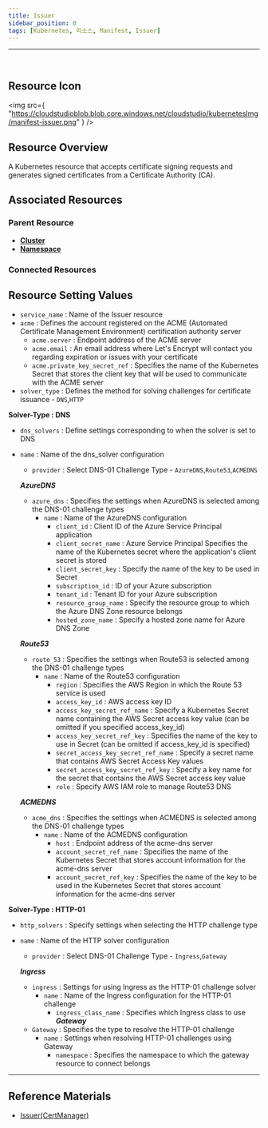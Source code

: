 ```yaml
---
title: Issuer
sidebar_position: 0
tags: [Kubernetes, 리소스, Manifest, Issuer]
---
```



<hr />
<br />


## Resource Icon

<img
    src={
        "https://cloudstudioblob.blob.core.windows.net/cloudstudio/kubernetesImg/manifest-issuer.png"
    }
/>

## Resource Overview

A Kubernetes resource that accepts certificate signing requests and generates signed certificates from a Certificate Authority (CA).

## Associated Resources

### Parent Resource

-   [**Cluster**](https://docs.cstudio.app/en/docs/resource/kubernetes/Base/Cluster)
-   [**Namespace**](https://docs.cstudio.app/en/docs/resource/kubernetes/Core/Namespace)

### Connected Resources



## Resource Setting Values

-   `service_name` : Name of the Issuer resource
-   `acme` : Defines the account registered on the ACME (Automated Certificate Management Environment) certification authority server
    -   `acme.server` : Endpoint address of the ACME server
    -   `acme.email` : An email address where Let's Encrypt will contact you regarding expiration or issues with your certificate
    -   `acme.private_key_secret_ref` : Specifies the name of the Kubernetes Secret that stores the client key that will be used to communicate with the ACME server
-   `solver_type` : Defines the method for solving challenges for certificate issuance - `DNS`,`HTTP`

**Solver-Type : DNS**
-   `dns_solvers` : Define settings corresponding to when the solver is set to DNS
-   `name` : Name of the dns_solver configuration
    -   `provider` : Select DNS-01 Challenge Type - `AzureDNS`,`Route53`,`ACMEDNS` 

    ***AzureDNS***
    -   `azure_dns` : Specifies the settings when AzureDNS is selected among the DNS-01 challenge types
        -   `name` : Name of the AzureDNS configuration
            -   `client_id` : Client ID of the Azure Service Principal application
            -   `client_secret_name` : Azure Service Principal Specifies the name of the Kubernetes secret where the application's client secret is stored
            -   `client_secret_key` : Specify the name of the key to be used in Secret
            -   `subscription_id` : ID of your Azure subscription
            -   `tenant_id` : Tenant ID for your Azure subscription
            -   `resource_group_name` : Specify the resource group to which the Azure DNS Zone resource belongs
            -   `hosted_zone_name` : Specify a hosted zone name for Azure DNS Zone

    ***Route53***        
    -   `route_53` : Specifies the settings when Route53 is selected among the DNS-01 challenge types
        -   `name` : Name of the Route53 configuration
            -   `region` : Specifies the AWS Region in which the Route 53 service is used
            -   `access_key_id` : AWS access key ID
            -   `access_key_secret_ref_name` : Specify a Kubernetes Secret name containing the AWS Secret access key value (can be omitted if you specified access_key_id)
            -   `access_key_secret_ref_key` : Specifies the name of the key to use in Secret (can be omitted if access_key_id is specified)
            -   `secret_access_key_secret_ref_name` : Specify a secret name that contains AWS Secret Access Key values
            -   `secret_access_key_secret_ref_key` : Specify a key name for the secret that contains the AWS Secret access key value
            -   `role` : Specify AWS IAM role to manage Route53 DNS

    ***ACMEDNS***          
    -   `acme_dns` : Specifies the settings when ACMEDNS is selected among the DNS-01 challenge types
        -   `name` : Name of the ACMEDNS configuration
            -   `host` : Endpoint address of the acme-dns server
            -   `account_secret_ref_name` : Specifies the name of the Kubernetes Secret that stores account information for the acme-dns server
            -   `account_secret_ref_key` : Specifies the name of the key to be used in the Kubernetes Secret that stores account information for the acme-dns server

**Solver-Type : HTTP-01**
-   `http_solvers` : Specify settings when selecting the HTTP challenge type
-   `name` : Name of the HTTP solver configuration
    -   `provider` : Select DNS-01 Challenge Type - `Ingress`,`Gateway`

    ***Ingress***
    -   `ingress` : Settings for using Ingress as the HTTP-01 challenge solver
        -   `name` : Name of the Ingress configuration for the HTTP-01 challenge
            -   `ingress_class_name` : Specifies which Ingress class to use
    ***Gateway***
    -   `Gateway` : Specifies the type to resolve the HTTP-01 challenge
        -   `name` : Settings when resolving HTTP-01 challenges using Gateway
            -   `namespace` : Specifies the namespace to which the gateway resource to connect belongs
            

---

## Reference Materials

-   [Issuer(CertManager)](https://cert-manager.io/en/docs/concepts/issuer/)


